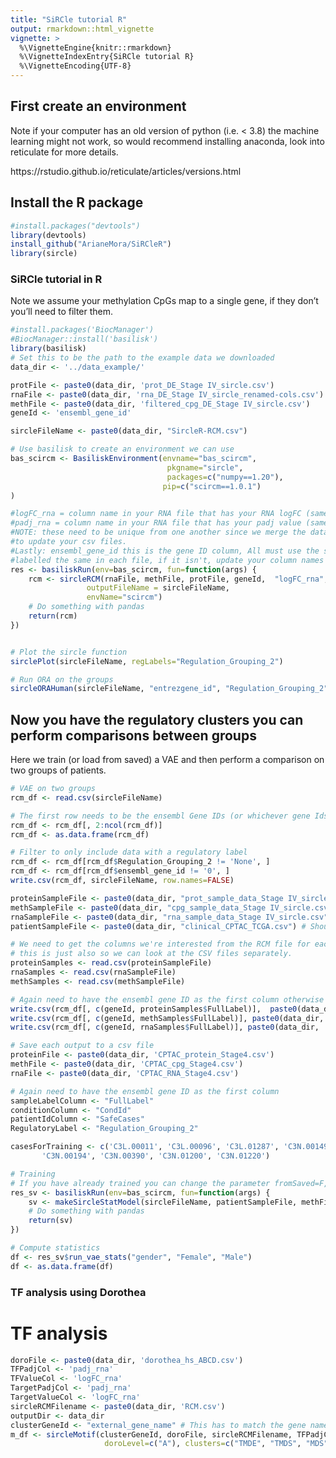 ```yaml
---
title: "SiRCle tutorial R"
output: rmarkdown::html_vignette
vignette: >
  %\VignetteEngine{knitr::rmarkdown}
  %\VignetteIndexEntry{SiRCle tutorial R}
  %\VignetteEncoding{UTF-8}
---
```


## First create an environment 

Note if your computer has an old version of python (i.e. < 3.8) the machine learning might not work, so would recommend installing anaconda, look into reticulate for more details.

https://rstudio.github.io/reticulate/articles/versions.html

## Install the R package

```r
#install.packages("devtools")
library(devtools)
install_github("ArianeMora/SiRCleR")
library(sircle)
```

### SiRCle tutorial in R

Note we assume your methylation CpGs map to a single gene, if they don't  you'll need to filter them.

```r
#install.packages('BiocManager')
#BiocManager::install('basilisk')
library(basilisk)
# Set this to be the path to the example data we downloaded
data_dir <- '../data_example/'

protFile <- paste0(data_dir, 'prot_DE_Stage IV_sircle.csv')
rnaFile <- paste0(data_dir, 'rna_DE_Stage IV_sircle_renamed-cols.csv')
methFile <- paste0(data_dir, 'filtered_cpg_DE_Stage IV_sircle.csv')
geneId <- 'ensembl_gene_id'

sircleFileName <- paste0(data_dir, "SircleR-RCM.csv")

# Use basilisk to create an environment we can use
bas_scircm <- BasiliskEnvironment(envname="bas_scircm",
                                   pkgname="sircle",
                                   packages=c("numpy==1.20"),
                                  pip=c("scircm==1.0.1")
)

#logFC_rna = column name in your RNA file that has your RNA logFC (same for the protein and CpG)
#padj_rna = column name in your RNA file that has your padj value (same for protein and CpG)
#NOTE: these need to be unique from one another since we merge the datasets, if they aren't, you need
#to update your csv files.
#Lastly: ensembl_gene_id this is the gene ID column, All must use the same identifier, and this must be
#labelled the same in each file, if it isn't, update your column names before running.
res <- basiliskRun(env=bas_scircm, fun=function(args) {
    rcm <- sircleRCM(rnaFile, methFile, protFile, geneId,  "logFC_rna", "padj_rna", "CpG_Beta_diff", "padj_meth", "logFC_protein", "padj_protein",
                 outputFileName = sircleFileName, 
                 envName="scircm")
    # Do something with pandas
    return(rcm)
})


# Plot the sircle function
sirclePlot(sircleFileName, regLabels="Regulation_Grouping_2") 

# Run ORA on the groups
sircleORAHuman(sircleFileName, "entrezgene_id", "Regulation_Grouping_2")


```
## Now you have the regulatory clusters you can perform comparisons between groups

Here we train (or load from saved) a VAE and then perform a comparison on two groups of patients.


```r
# VAE on two groups
rcm_df <- read.csv(sircleFileName)

# The first row needs to be the ensembl Gene IDs (or whichever gene Ids you use)
rcm_df <- rcm_df[, 2:ncol(rcm_df)]
rcm_df <- as.data.frame(rcm_df)

# Filter to only include data with a regulatory label 
rcm_df <- rcm_df[rcm_df$Regulation_Grouping_2 != 'None', ]
rcm_df <- rcm_df[rcm_df$ensembl_gene_id != '0', ]
write.csv(rcm_df, sircleFileName, row.names=FALSE)

proteinSampleFile <- paste0(data_dir, "prot_sample_data_Stage IV_sircle.csv")
methSampleFile <- paste0(data_dir, "cpg_sample_data_Stage IV_sircle.csv")
rnaSampleFile <- paste0(data_dir, "rna_sample_data_Stage IV_sircle.csv")
patientSampleFile <- paste0(data_dir, "clinical_CPTAC_TCGA.csv") # Should include all patients

# We need to get the columns we're interested from the RCM file for each 
# this is just also so we can look at the CSV files separately.
proteinSamples <- read.csv(proteinSampleFile)
rnaSamples <- read.csv(rnaSampleFile)
methSamples <- read.csv(methSampleFile)

# Again need to have the ensembl gene ID as the first column otherwise you will get an error!
write.csv(rcm_df[, c(geneId, proteinSamples$FullLabel)],  paste0(data_dir, 'CPTAC_protein_Stage4.csv'), row.names=FALSE)
write.csv(rcm_df[, c(geneId, methSamples$FullLabel)], paste0(data_dir, 'CPTAC_cpg_Stage4.csv'), row.names=FALSE)
write.csv(rcm_df[, c(geneId, rnaSamples$FullLabel)], paste0(data_dir, 'CPTAC_RNA_Stage4.csv'), row.names=FALSE)

# Save each output to a csv file 
proteinFile <- paste0(data_dir, 'CPTAC_protein_Stage4.csv')
methFile <- paste0(data_dir, 'CPTAC_cpg_Stage4.csv')
rnaFile <- paste0(data_dir, 'CPTAC_RNA_Stage4.csv')

# Again need to have the ensembl gene ID as the first column
sampleLabelColumn <- "FullLabel"
conditionColumn <- "CondId"
patientIdColumn <- "SafeCases"
RegulatoryLabel <- "Regulation_Grouping_2"

casesForTraining <- c('C3L.00011', 'C3L.00096', 'C3L.01287', 'C3N.00149', 'C3N.00150',
       'C3N.00194', 'C3N.00390', 'C3N.01200', 'C3N.01220')

# Training
# If you have already trained you can change the parameter fromSaved=F,  to fromSaved=T in the function
res_sv <- basiliskRun(env=bas_scircm, fun=function(args) {
    sv <- makeSircleStatModel(sircleFileName, patientSampleFile, methFile, methSampleFile, rnaFile, rnaSampleFile, proteinFile, proteinSampleFile, sampleLabelColumn, conditionColumn, patientIdColumn, NULL, RegulatoryLabel, fromSaved=F,  casesForTraining=casesForTraining, outputFolder=data_dir, envName="scircm", runName="Rversion")
    # Do something with pandas
    return(sv)
})

# Compute statistics
df <- res_sv$run_vae_stats("gender", "Female", "Male")
df <- as.data.frame(df)
```

### TF analysis using Dorothea


# TF analysis
```r

doroFile <- paste0(data_dir, 'dorothea_hs_ABCD.csv')
TFPadjCol <- 'padj_rna'
TFValueCol <- 'logFC_rna'
TargetPadjCol <- 'padj_rna'
TargetValueCol <- 'logFC_rna'
sircleRCMFilename <- paste0(data_dir, 'RCM.csv')
outputDir <- data_dir
clusterGeneId <- "external_gene_name" # This has to match the gene names in doro file
m_df <- sircleMotif(clusterGeneId, doroFile, sircleRCMFilename, TFPadjCol, TFValueCol, TargetPadjCol, TargetValueCol, "Regulation_Grouping_2",
                     doroLevel=c("A"), clusters=c("TMDE", "TMDS", "MDS", "MDE", "TPDE", "TPDS"), TFInDataset=F, outputDir='.', plotOn=T)
```




